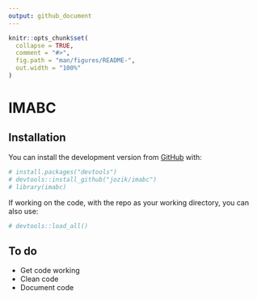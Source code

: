 ```yaml
---
output: github_document
---
```


<!-- README.md is generated from README.Rmd. Please edit that file -->

```r
knitr::opts_chunk$set(
  collapse = TRUE,
  comment = "#>",
  fig.path = "man/figures/README-",
  out.width = "100%"
)
```

# IMABC

<!-- badges: start -->
<!-- badges: end -->

## Installation

You can install the development version from [GitHub](https://github.com/) with:
``` r
# install.packages("devtools")
# devtools::install_github("jozik/imabc")
# library(imabc)
```
If working on the code, with the repo as your working directory, you can also use:
``` r
# devtools::load_all()
```

## To do
* Get code working
* Clean code
* Document code


